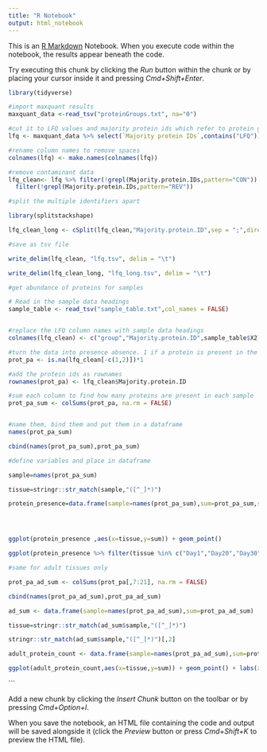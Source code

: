 ```yaml
---
title: "R Notebook"
output: html_notebook
---
```


This is an [R Markdown](http://rmarkdown.rstudio.com) Notebook. When you execute code within the notebook, the results appear beneath the code. 

Try executing this chunk by clicking the *Run* button within the chunk or by placing your cursor inside it and pressing *Cmd+Shift+Enter*. 

```r

library(tidyverse)

#import maxquant results
maxquant_data <-read_tsv("proteinGroups.txt", na="0")

#cut it to LFQ values and majority protein ids which refer to protein groups
lfq <- maxquant_data %>% select(`Majority protein IDs`,contains("LFQ")) %>% rownames_to_column(var= "group" )

#rename column names to remove spaces
colnames(lfq) <- make.names(colnames(lfq))

#remove contaminant data
lfq_clean<- lfq %>% filter(!grepl(Majority.protein.IDs,pattern="CON")) %>% 
  filter(!grepl(Majority.protein.IDs,pattern="REV"))

#split the multiple identifiers apart 

library(splitstackshape)

lfq_clean_long <- cSplit(lfq_clean,"Majority.protein.ID",sep = ";",direction = "long")

#save as tsv file

write_delim(lfq_clean, "lfq.tsv", delim = "\t")

write_delim(lfq_clean_long, "lfq_long.tsv", delim = "\t")

```

```r

#get abundance of proteins for samples

# Read in the sample data headings 
sample_table <- read_tsv("sample_table.txt",col_names = FALSE)


#replace the LFQ column names with sample data headings
colnames(lfq_clean) <- c("group","Majority.protein.ID",sample_table$X2)

#turn the data into presence absence. 1 if a protein is present in the sample, 0 if it is not
prot_pa <- is.na(lfq_clean[-c(1,2)])*1

#add the protein ids as rownames 
rownames(prot_pa) <- lfq_clean$Majority.protein.ID

#sum each column to find how many proteins are present in each sample
prot_pa_sum <- colSums(prot_pa, na.rm = FALSE)


#name them, bind them and put them in a dataframe
names(prot_pa_sum)

cbind(names(prot_pa_sum),prot_pa_sum)

#define variables and place in dataframe

sample=names(prot_pa_sum)

tissue=stringr::str_match(sample,"([^_]*)")

protein_presence=data.frame(sample=names(prot_pa_sum),sum=prot_pa_sum,stringsAsFactors = FALSE,tissue=stringr::str_match(sample,"([^_]*)")[,2])




ggplot(protein_presence ,aes(x=tissue,y=sum)) + geom_point()

ggplot(protein_presence %>% filter(tissue %in% c("Day1","Day20","Day30","Posterior")) ,aes(x=tissue,y=sum)) + geom_point() + labs(x= "Posterior Salivary Gland samples", y = "Number of proteins")
```


```r
#same for adult tissues only

prot_pa_ad_sum <- colSums(prot_pa[,7:21], na.rm = FALSE)

cbind(names(prot_pa_ad_sum),prot_pa_ad_sum)

ad_sum <- data.frame(sample=names(prot_pa_ad_sum),sum=prot_pa_ad_sum)

tissue=stringr::str_match(ad_sum$sample,"([^_]*)")

stringr::str_match(ad_sum$sample,"([^_]*)")[,2]

adult_protein_count <- data.frame(sample=names(prot_pa_ad_sum),sum=prot_pa_ad_sum, tissue=stringr::str_match(ad_sum$sample,"([^_]*)")[,2])

ggplot(adult_protein_count,aes(x=tissue,y=sum)) + geom_point() + labs(x= "Tissue samples", y = "Number of proteins")
```
```


Add a new chunk by clicking the *Insert Chunk* button on the toolbar or by pressing *Cmd+Option+I*.

When you save the notebook, an HTML file containing the code and output will be saved alongside it (click the *Preview* button or press *Cmd+Shift+K* to preview the HTML file).
